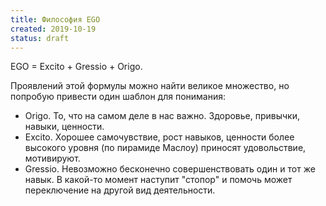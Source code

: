 ```yaml
---
title: Философия EGO
created: 2019-10-19
status: draft
---
```


EGO = Excito + Gressio + Origo.

Проявлений этой формулы можно найти великое множество, но попробую привести один шаблон для понимания:

-   Origo. То, что на самом деле в нас важно. Здоровье, привычки, навыки, ценности.
-   Excito. Хорошее самочувствие, рост навыков, ценности более высокого уровня (по пирамиде Маслоу) приносят удовольствие, мотивируют.
-   Gressio. Невозможно бесконечно совершенствовать один и тот же навык. В какой-то момент наступит "стопор" и помочь может переключение на другой вид деятельности.
